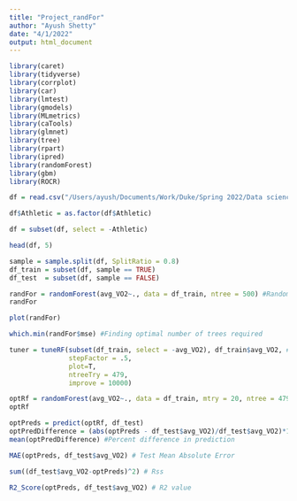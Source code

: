 ```yaml
---
title: "Project_randFor"
author: "Ayush Shetty"
date: "4/1/2022"
output: html_document
---
```


```r
library(caret)
library(tidyverse)
library(corrplot)
library(car)
library(lmtest)
library(gmodels)
library(MLmetrics)
library(caTools)
library(glmnet)
library(tree) 
library(rpart)
library(ipred) 
library(randomForest)
library(gbm) 
library(ROCR)
```

```r
df = read.csv("/Users/ayush/Documents/Work/Duke/Spring 2022/Data science/Course project/preprocessed_model_data_ver2.csv")

df$Athletic = as.factor(df$Athletic)

df = subset(df, select = -Athletic)

head(df, 5)

sample = sample.split(df, SplitRatio = 0.8)
df_train = subset(df, sample == TRUE)
df_test  = subset(df, sample == FALSE)

```

```r
randFor = randomForest(avg_VO2~., data = df_train, ntree = 500) #Random forest model
randFor
```


```r
plot(randFor)
```

```r
which.min(randFor$mse) #Finding optimal number of trees required
```


```r
tuner = tuneRF(subset(df_train, select = -avg_VO2), df_train$avg_VO2, #Optimizing to find mtry
               stepFactor = .5,
               plot=T,
               ntreeTry = 479,
               improve = 10000)
```


```r
optRf = randomForest(avg_VO2~., data = df_train, mtry = 20, ntree = 479) # Optimal Random Forest model
optRf
```


```r
optPreds = predict(optRf, df_test)
optPredDifference = (abs(optPreds - df_test$avg_VO2)/df_test$avg_VO2)*100
mean(optPredDifference) #Percent difference in prediction

MAE(optPreds, df_test$avg_VO2) # Test Mean Absolute Error
```


```r
sum((df_test$avg_VO2-optPreds)^2) # Rss
```


```r
R2_Score(optPreds, df_test$avg_VO2) # R2 value
```


